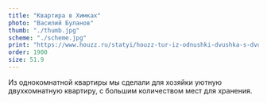 ```yaml
---
title: "Квартира в Химках"
photo: "Василий Буланов"
thumb: "./thumb.jpg"
scheme: "./scheme.jpg"
print: "https://www.houzz.ru/statyi/houzz-tur-iz-odnushki-dvushka-s-dvumya-garderobnymi-stsetivw-vs~119320486"
order: 1900
size: 51.9
---
```

Из однокомнатной квартиры мы сделали для хозяйки уютную двухкомнатную квартиру, с большим количеством мест для хранения.